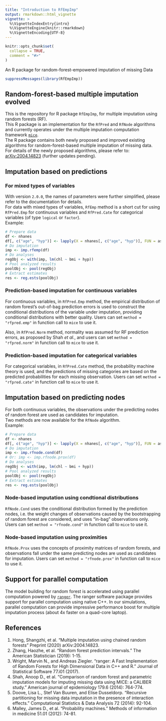 ```yaml
---
title: "Introduction to RfEmpImp"
output: rmarkdown::html_vignette
vignette: >
  %\VignetteIndexEntry{intro}
  %\VignetteEngine{knitr::rmarkdown}
  %\VignetteEncoding{UTF-8}
---
```


```r
knitr::opts_chunk$set(
  collapse = TRUE,
  comment = "#>"
)
```

An R package for random-forest-empowered imputation of missing Data

```r
suppressMessages(library(RfEmpImp))
```

## Random-forest-based multiple imputation evolved
This is the repository for R package `RfEmpImp`, for multiple imputation using
random forests (RF).  
This R package is an implementation for the `RfPred` and `RfNode` algorithms and
currently operates under the multiple imputation computation
framework [`mice`](https://CRAN.R-project.org/package=mice).  
The R package contains both newly proposed and improved existing algorithms for
random-forest-based multiple imputation of missing data.  
For details of the newly proposed algorithms, please refer to:
[arXiv:2004.14823](https://arxiv.org/abs/2004.14823) (further updates pending).


## Imputation based on predictions
### For mixed types of variables
With version `2.0.0`, the names of parameters were further simplified, please
refer to the documentation for details.  
For data with mixed types of variables, `RfEmp` method is a short cut for
using `RfPred.Emp` for continuous variables and `RfPred.Cate` for categorical
variables (of type `logical` or `factor`).  
Example:
```r
# Prepare data
df <- nhanes
df[, c("age", "hyp")] <- lapply(X = nhanes[, c("age", "hyp")], FUN = as.factor)
# Do imputation
imp <- imp.rfemp(df)
# Do analyses
regObj <- with(imp, lm(chl ~ bmi + hyp))
# Pool analyzed results
poolObj <- pool(regObj)
# Extract estimates
res <- reg.ests(poolObj)
```

### Prediction-based imputation for continuous variables
For continuous variables, in `RfPred.Emp` method, the empirical distribution of
random forest's out-of-bag prediction errors is used to construct the conditional
distributions of the variable under imputation, providing conditional
distributions with better quality. Users can set `method = "rfpred.emp"`
in function call to `mice` to use it.

Also, in `RfPred.Norm` method, normality was assumed for RF prediction errors,
as proposed by Shah *et al.*, and users can set `method = "rfpred.norm"`
in function call to `mice` to use it.

### Prediction-based imputation for categorical variables
For categorical variables, in `RfPred.Cate` method, the probability machine
theory is used, and the predictions of missing categories are based on the
predicted probabilities for each missing observation. Users can set 
`method = "rfpred.cate"` in function call to `mice` to use it.


## Imputation based on predicting nodes
For both continuous variables, the observations under the predicting nodes of
random forest are used as candidates for imputation.  
Two methods are now available for the `RfNode` algorithm.  
Example:
```r
# Prepare data
df <- nhanes
df[, c("age", "hyp")] <- lapply(X = nhanes[, c("age", "hyp")], FUN = as.factor)
# Do imputation
imp <- imp.rfnode.cond(df)
# Or: imp <- imp.rfnode.prox(df)
# Do analyses
regObj <- with(imp, lm(chl ~ bmi + hyp))
# Pool analyzed results
poolObj <- pool(regObj)
# Extract estimates
res <- reg.ests(poolObj)
```


### Node-based imputation using condtional distributions
`RfNode.Cond` uses the conditional distribution formed by the prediction nodes,
i.e. the weight changes of observations caused by the bootstrapping of random
forest are considered, and uses "in-bag" observations only. Users can set 
`method = "rfnode.cond"` in function call to `mice` to use it.

### Node-based imputation using proximities
`RfNode.Prox` uses the concepts of proximity matrices of random forests, and
observations fall under the same predicting nodes are used as candidates for
imputation.  Users can set `method = "rfnode.prox"` in function call to `mice`
to use it.



## Support for parallel computation
The model building for random forest is accelerated using parallel computation
powered by [`ranger`](https://CRAN.R-project.org/package=ranger). The ranger
software package provides support for parallel computation using native C++.
In our simulations, parallel computation can provide impressive performance boost
for multiple imputation process (about 4x faster on a quad-core laptop).

## References
1. Hong, Shangzhi, et al. "Multiple imputation using chained random forests"
Preprint (2020) arXiv:2004.14823.
2. Zhang, Haozhe, et al. "Random forest prediction intervals."
The American Statistician (2019): 1-15.
3. Wright, Marvin N., and Andreas Ziegler. "ranger: A Fast Implementation of
Random Forests for High Dimensional Data in C++ and R." Journal of Statistical
Software 77.i01 (2017).
4. Shah, Anoop D., et al. "Comparison of random forest and parametric imputation
models for imputing missing data using MICE: a CALIBER study." American journal
of epidemiology 179.6 (2014): 764-774.
5. Doove, Lisa L., Stef Van Buuren, and Elise Dusseldorp. "Recursive partitioning
for missing data imputation in the presence of interaction effects."
Computational Statistics & Data Analysis 72 (2014): 92-104.
6. Malley, James D., et al. "Probability machines." Methods of information in
medicine 51.01 (2012): 74-81.
